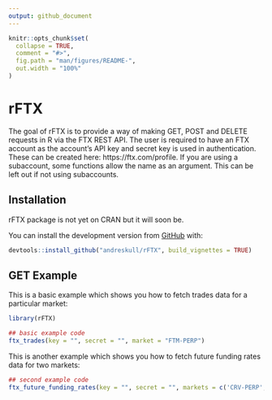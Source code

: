 ```yaml
---
output: github_document
---
```


<!-- README.md is generated from README.Rmd. Please edit that file -->

```r
knitr::opts_chunk$set(
  collapse = TRUE,
  comment = "#>",
  fig.path = "man/figures/README-",
  out.width = "100%"
)
```

# rFTX

<!-- badges: start -->
<!-- badges: end -->

The goal of rFTX is to provide a way of making GET, POST and DELETE requests in R via the FTX REST API. The user is required to have an FTX account as the account’s API key and secret key is used in authentication. These can be created here: https://ftx.com/profile. If you are using a subaccount, some functions allow the name as an argument. This can be left out if not using subaccounts.

## Installation

rFTX package is not yet on CRAN but it will soon be.

You can install the development version from [GitHub](https://github.com/) with:

``` r
devtools::install_github("andreskull/rFTX", build_vignettes = TRUE)
```
## GET Example

This is a basic example which shows you how to fetch trades data for a particular market:

```r
library(rFTX)

## basic example code
ftx_trades(key = "", secret = "", market = "FTM-PERP")

```

This is another example which shows you how to fetch future funding rates data for two markets:

```r
## second example code
ftx_future_funding_rates(key = "", secret = "", markets = c('CRV-PERP','XRP-PERP'))

```
